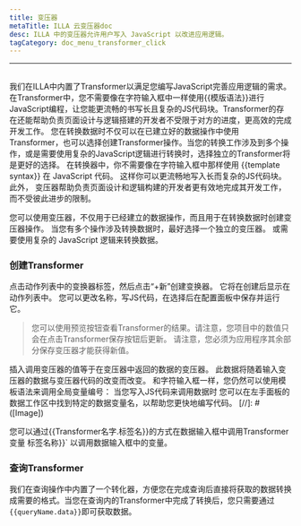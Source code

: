 ```yaml
---
title: 变压器
metaTitle: ILLA 云变压器doc
desc: ILLA 中的变压器允许用户写入 JavaScript 以改进应用逻辑。
tagCategory: doc_menu_transformer_click
---
```


* * *

## <Heading hidden>变压器</Heading>

我们在ILLA中内置了Transformer以满足您编写JavaScript完善应用逻辑的需求。在Transformer中，您不需要像在字符输入框中一样使用{{模版语法}}进行JavaScript编程，让您能更流畅的书写长且复杂的JS代码块。Transformer的存在还能帮助负责页面设计与逻辑搭建的开发者不受限于对方的进度，更高效的完成开发工作。
您在转换数据时不仅可以在已建立好的数据操作中使用Transformer，也可以选择创建Transformer操作。当您的转换工作涉及到多个操作，或是需要使用复杂的JavaScript逻辑进行转换时，选择独立的Transformer将是更好的选择。 在转换器中，你不需要像在字符输入框中那样使用 {{template syntax}} 在 JavaScript 代码。 这样你可以更流畅地写入长而复杂的JS代码块。 此外， 变压器帮助负责页面设计和逻辑构建的开发者更有效地完成其开发工作，而不受彼此进步的限制。

您可以使用变压器，不仅用于已经建立的数据操作，而且用于在转换数据时创建变压器操作。 当您有多个操作涉及转换数据时，最好选择一个独立的变压器。 或需要使用复杂的 JavaScript 逻辑来转换数据。

### 创建Transformer

点击动作列表中的变换器标签，然后点击“+新”创建变换器。 它将在创建后显示在动作列表中。 您可以更改名称，写JS代码，在选择后在配置面板中保存并运行它。

> 您可以使用预览按钮查看Transformer的结果。请注意，您项目中的数值只会在点击Transformer保存按钮后更新。 请注意，您必须为应用程序其余部分保存变压器才能获得新值。

插入调用变压器的值等于在变压器中返回的数据的变压器。 此数据将随着输入变压器的数据与变压器代码的改变而改变。 和字符输入框一样，您仍然可以使用模板语法来调用全局变量编号： 当您写入JS代码来调用数据时 您可以在左手面板的数据工作区中找到特定的数据变量名，以帮助您更快地编写代码。
[//]\: # ([Image])

您可以通过{{Transformer名字.标签名}}的方式在数据输入框中调用Transformer变量 标签名称}}\` 以调用数据输入框中的变量。

### 查询Transformer

我们在查询操作中内置了一个转化器，方便您在完成查询后直接将获取的数据转换成需要的格式。当您在查询内的Transformer中完成了转换后，您只需要通过`{{queryName.data}}`即可获取数据。
